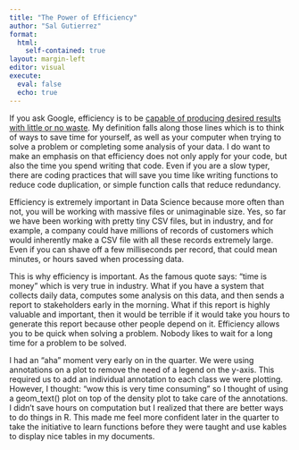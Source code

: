 ```yaml
---
title: "The Power of Efficiency"
author: "Sal Gutierrez"
format: 
  html: 
    self-contained: true
layout: margin-left
editor: visual
execute: 
  eval: false
  echo: true
---
```


<!-- As we’ve said in the class efficiency is a pivotal component of statistical computing (and data science). In this essay, give an explanation of what that term “efficiency” means in relation to statistical computing and describe some places where you encountered efficiency and understood its importance. Include: What is the definition of “efficiency”? What does efficiency look like in statistical computing / data science? What does efficiency allow you to do? Why is efficiency important? Where did you encounter efficiency, and what were some “a-ha” moments you had about efficiency? (For the latter, tie each a-ha moment to an artifact in the portfolio.) -->

If you ask Google, efficiency is to be [capable of producing desired results with little or no waste](https://www.merriam-webster.com/dictionary/efficient). My definition falls along those lines which is to think of ways to save time for yourself, as well as your computer when trying to solve a problem or completing some analysis of your data. I do want to make an emphasis on that efficiency does not only apply for your code, but also the time you spend writing that code. Even if you are a slow typer, there are coding practices that will save you time like writing functions to reduce code duplication, or simple function calls that reduce redundancy.

Efficiency is extremely important in Data Science because more often than not, you will be working with massive files or unimaginable size. Yes, so far we have been working with pretty tiny CSV files, but in industry, and for example, a company could have millions of records of customers which would inherently make a CSV file with all these records extremely large. Even if you can shave off a few milliseconds per record, that could mean minutes, or hours saved when processing data.

This is why efficiency is important. As the famous quote says: "time is money" which is very true in industry. What if you have a system that collects daily data, computes some analysis on this data, and then sends a report to stakeholders early in the morning. What if this report is highly valuable and important, then it would be terrible if it would take you hours to generate this report because other people depend on it. Efficiency allows you to be quick when solving a problem. Nobody likes to wait for a long time for a problem to be solved.

I had an "aha" moment very early on in the quarter. We were using annotations on a plot to remove the need of a legend on the y-axis. This required us to add an individual annotation to each class we were plotting. However, I thought: "wow this is very time consuming" so I thought of using a geom_text() plot on top of the density plot to take care of the annotations. I didn't save hours on computation but I realized that there are better ways to do things in R. This made me feel more confident later in the quarter to take the initiative to learn functions before they were taught and use kables to display nice tables in my documents.
